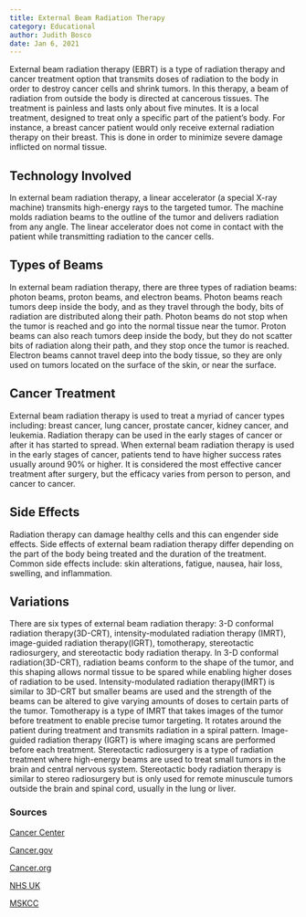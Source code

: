 ```yaml
---
title: External Beam Radiation Therapy
category: Educational
author: Judith Bosco
date: Jan 6, 2021
---
```


External beam radiation therapy (EBRT) is a type of radiation therapy and cancer treatment option that transmits doses of radiation to the body in order to destroy cancer cells and shrink tumors. In this therapy, a beam of radiation from outside the body is directed at cancerous tissues. The treatment is painless and lasts only about five minutes. It is a local treatment, designed to treat only a specific part of the patient’s body. For instance, a breast cancer patient would only receive external radiation therapy on their breast. This is done in order to minimize  severe damage inflicted on normal tissue.

## Technology Involved
In external beam radiation therapy, a linear accelerator (a special X-ray machine) transmits high-energy rays to the targeted tumor. The machine molds radiation beams to the outline of the tumor and delivers radiation from any angle. The linear accelerator does not come in contact with the patient while transmitting radiation to the cancer cells. 

## Types of Beams
In external beam radiation therapy, there are three types of radiation beams: photon beams, proton beams, and electron beams. Photon beams reach tumors deep inside the body, and as they travel through the body, bits of radiation are distributed along their path. Photon beams do not stop when the tumor is reached and go into the normal tissue near the tumor. Proton beams can also reach tumors deep inside the body, but they do not scatter bits of radiation along their path, and they stop once the tumor is reached. Electron beams cannot travel deep into the body tissue, so they are only used on tumors located on the surface of the skin, or near the surface.

## Cancer Treatment
External beam radiation therapy is used to treat a myriad of cancer types including: breast cancer, lung cancer, prostate cancer, kidney cancer, and leukemia. Radiation therapy can be used  in the early stages of cancer or after it has started to spread. When external beam radiation therapy is used in the early stages of cancer, patients tend to have higher success rates usually around 90% or higher. It is considered the most effective cancer treatment after surgery, but the efficacy varies from person to person, and cancer to cancer. 

## Side Effects
Radiation therapy can damage healthy cells and this can engender side effects. Side effects of external beam radiation therapy differ depending on the part of the body being treated and the duration of the treatment. Common side effects include: skin alterations, fatigue, nausea, hair loss, swelling, and inflammation. 



## Variations
There are six types of external beam radiation therapy: 3-D conformal radiation therapy(3D-CRT), intensity-modulated radiation therapy (IMRT), image-guided radiation therapy(IGRT), tomotherapy, stereotactic radiosurgery, and stereotactic body radiation therapy. In 3-D conformal radiation(3D-CRT), radiation beams conform to the shape of the tumor, and this shaping allows normal tissue to be spared while enabling higher doses of radiation to be used. Intensity-modulated radiation therapy(IMRT) is similar to 3D-CRT but smaller beams are used and the strength of the beams can be altered to give varying amounts of doses to certain parts of the tumor. Tomotherapy is a type of IMRT that takes images of the tumor before treatment to enable precise tumor targeting. It rotates around the patient during treatment and transmits radiation in a spiral pattern. Image-guided radiation therapy (IGRT) is where imaging scans are performed before each treatment. Stereotactic radiosurgery is a type of radiation treatment where high-energy beams are used to treat small tumors in the brain and central nervous system. Stereotactic body radiation therapy is similar to stereo radiosurgery but is only used for remote minuscule tumors outside the brain and spinal cord, usually in the lung or liver. 


### Sources
[Cancer Center](https://www.cancercenter.com/treatment-options/radiation-therapy/external-beam-radiation#:~:text=External%20beam%20radiation%20therapy%20(EBRT)%20directs%20a%20beam%20of%20radiation,cancerous%20cells%20and%20shrink%20tumors.)

[Cancer.gov](https://www.cancer.gov/about-cancer/treatment/types/radiation-therapy/external-beam)

[Cancer.org](https://www.cancer.org/treatment/treatments-and-side-effects/treatment-types/radiation/external-beam-radiation-therapy.html)

[NHS UK](https://www.nhs.uk/conditions/radiotherapy/)

[MSKCC](https://www.mskcc.org/news/what-every-man-should-know-about-radiation-therapy-prostate-cancer)
